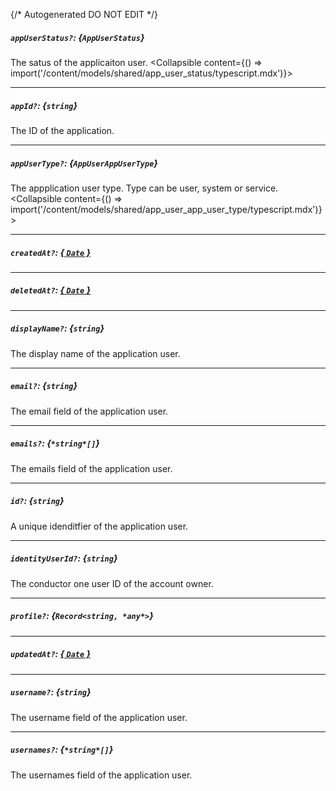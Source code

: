 {/* Autogenerated DO NOT EDIT  */}

##### `appUserStatus?`: *{`AppUserStatus`}*
The satus of the applicaiton user.
<Collapsible content={() => import('/content/models/shared/app_user_status/typescript.mdx')}>
</Collapsible>

---
##### `appId?`: *{`string`}*
The ID of the application.

---
##### `appUserType?`: *{`AppUserAppUserType`}*
The appplication user type. Type can be user, system or service.
<Collapsible content={() => import('/content/models/shared/app_user_app_user_type/typescript.mdx')}>
</Collapsible>

---
##### `createdAt?`: [*{ `Date` }*](https://developer.mozilla.org/en-US/docs/Web/JavaScript/Reference/Global_Objects/Date)

---
##### `deletedAt?`: [*{ `Date` }*](https://developer.mozilla.org/en-US/docs/Web/JavaScript/Reference/Global_Objects/Date)

---
##### `displayName?`: *{`string`}*
The display name of the application user.

---
##### `email?`: *{`string`}*
The email field of the application user.

---
##### `emails?`: *{`*string*[]`}*
The emails field of the application user.

---
##### `id?`: *{`string`}*
A unique idenditfier of the application user.

---
##### `identityUserId?`: *{`string`}*
The conductor one user ID of the account owner.

---
##### `profile?`: *{`Record<string, *any*>`}*

---
##### `updatedAt?`: [*{ `Date` }*](https://developer.mozilla.org/en-US/docs/Web/JavaScript/Reference/Global_Objects/Date)

---
##### `username?`: *{`string`}*
The username field of the application user.

---
##### `usernames?`: *{`*string*[]`}*
The usernames field of the application user.

